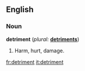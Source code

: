 ==English==

===Noun===
'''detriment'''  (''plural:'' '''[[detriments]]''')
# Harm, hurt, damage.

[[fr:detriment]]
[[it:detriment]]